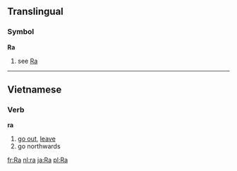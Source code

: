 ==Translingual==
===Symbol===
'''Ra'''
# see [[Ra]]

----

==Vietnamese==
===Verb===
'''ra'''

# [[go out]], [[leave]]
# go northwards

[[fr:Ra]]
[[nl:ra]]
[[ja:Ra]]
[[pl:Ra]]